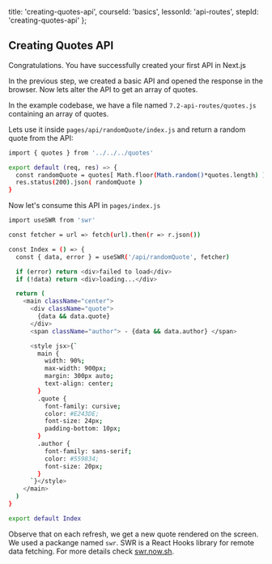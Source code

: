
  title: 'creating-quotes-api',
  courseId: 'basics',
  lessonId: 'api-routes',
  stepId: 'creating-quotes-api'
};

## Creating Quotes API

Congratulations. You have successfully created your first API in Next.js

In the previous step, we created a basic API and opened the response in the browser. Now lets alter the API to get an array of quotes.

In the example codebase, we have a file named `7.2-api-routes/quotes.js` containing an array of quotes.

Lets use it inside `pages/api/randomQuote/index.js` and return a random quote from the API:

```bash
import { quotes } from '../../../quotes'

export default (req, res) => {
  const randomQuote = quotes[ Math.floor(Math.random()*quotes.length) ]
  res.status(200).json( randomQuote )
}
```

Now let's consume this API in `pages/index.js`

```bash
import useSWR from 'swr'

const fetcher = url => fetch(url).then(r => r.json())

const Index = () => {
  const { data, error } = useSWR('/api/randomQuote', fetcher)

  if (error) return <div>failed to load</div>
  if (!data) return <div>loading...</div>

  return (
    <main className="center">
      <div className="quote">
        {data && data.quote}
      </div>
      <span className="author"> - {data && data.author} </span>

      <style jsx>{`
        main {
          width: 90%;
          max-width: 900px;
          margin: 300px auto;
          text-align: center;
        }
        .quote {
          font-family: cursive;
          color: #E243DE;
          font-size: 24px;
          padding-bottom: 10px;
        }
        .author {
          font-family: sans-serif;
          color: #559834;
          font-size: 20px;
        }
      `}</style>
    </main>
  )
}

export default Index
```

Observe that on each refresh, we get a new quote rendered on the screen. We used a packange named `swr`. SWR is a React Hooks library for remote data fetching. For more details check [swr.now.sh](https://swr.now.sh).


